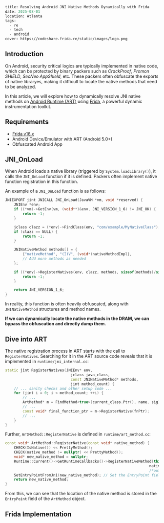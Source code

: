 ```meta
title: Resolving Android JNI Native Methods Dynamically with Frida
date: 2025-08-01
location: Atlanta
tags: 
  - re
  - tech
  - android
cover: https://codeshare.frida.re/static/images/logo.png
```

## Introduction

On Android, security critical logics are typically implemented in native code, which can be protected by binary packers such as _CrackProof_, _Promon SHIELD_, _SecNeo AppShield_, etc. These packers often obfuscate the exports of native libraryes, making it difficult to locate the native methods that need to be analyzed.

In this article, we will explore how to dynamically resolve JNI native methods on [Android Runtime (ART)](https://source.android.com/docs/core/runtime) using [Frida](https://frida.re/), a powerful dynamic instrumentation toolkit.

## Requirements

- [Frida v16.x](https://frida.re/)
- Android Device/Emulator with ART (Android 5.0+)
- Obfuscated Android App

## JNI_OnLoad

When Android loads a native library (triggered by `System.loadLibrary()`), it calls the `JNI_OnLoad` function if it is defined. Packers often implement native function registration in this function.

An example of a `JNI_OnLoad` function is as follows:

```c
JNIEXPORT jint JNICALL JNI_OnLoad(JavaVM *vm, void *reserved) {
    JNIEnv *env;
    if ((*vm)->GetEnv(vm, (void**)&env, JNI_VERSION_1_6) != JNI_OK) {
        return -1;
    }

    jclass clazz = (*env)->FindClass(env, "com/example/MyNativeClass");
    if (clazz == NULL) {
        return -1;
    }

    JNINativeMethod methods[] = {
        {"nativeMethod", "(I)V", (void*)nativeMethodImpl},
        // Add more methods as needed
    };

    if ((*env)->RegisterNatives(env, clazz, methods, sizeof(methods)/sizeof(methods[0])) < 0) {
        return -1;
    }

    return JNI_VERSION_1_6;
}
```

In reality, this function is often heavily obfuscated, along with `JNINativeMethod` structures and method names.

__If we can dynamically locate the native methods in the DRAM, we can bypass the obfuscation and directly dump them.__

## Dive into ART

The native registration process in ART starts with the call to `RegisterNatives`. Searching for it in the ART source code reveals that it is implemented in `runtime/jni_internal.cc`:

```cpp
static jint RegisterNatives(JNIEnv* env,
                              jclass java_class,
                              const JNINativeMethod* methods,
                              jint method_count) {
    // ... sanity checks and other setup code ...
    for (jint i = 0; i < method_count; ++i) {
        // ...
        ArtMethod* m = FindMethod<true>(current_class.Ptr(), name, sig);
        // ...
        const void* final_function_ptr = m->RegisterNative(fnPtr);
        // ...
    }
}
```

Further, `ArtMethod::RegisterNative` is defined in `runtime/art_method.cc`:

```cpp
const void* ArtMethod::RegisterNative(const void* native_method) {
    CHECK(IsNative()) << PrettyMethod();
    CHECK(native_method != nullptr) << PrettyMethod();
    void* new_native_method = nullptr;
    Runtime::Current()->GetRuntimeCallbacks()->RegisterNativeMethod(this,
                                                                  native_method,
                                                                  /*out*/&new_native_method);
    SetEntryPointFromJni(new_native_method); // Set the EntryPoint field
    return new_native_method;
}
```

From this, we can see that the location of the native method is stored in the `EntryPoint` field of the `ArtMethod` object.

## Frida Implementation
